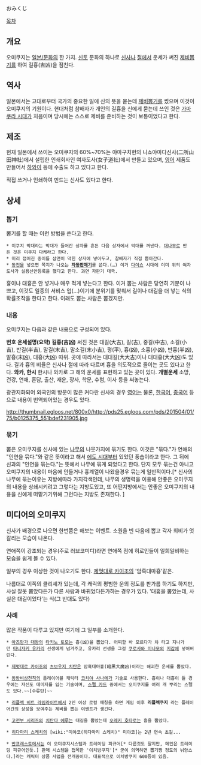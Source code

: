 おみくじ

[[목차]]

== 개요 ==
오미쿠지는 [[일본/문화]]의 한 가지. [[신토]] 문화의 하나로 [[신사]]나 [[절]]에서 운세가 써진 [[제비뽑기]]를 하여 길흉(吉凶)을 점친다.

== 역사 ==
일본에서는 고대로부터 국가의 중요한 일에 신의 뜻을 묻는데 [[제비뽑기]]를 썼으며 이것이 오미쿠지의 기원이다. 현대처럼 참배자가 개인의 길흉을 신에게 묻는데 쓰인 것은 [[가마쿠라 시대]]가 처음이며 당시에는 스스로 제비를 준비하는 것이 보통이었다고 한다.

== 제조 ==
현재 일본에서 쓰이는 오미쿠지의 60%~70%는 야마구치현의 니쇼야마다신사(二所山田神社)에서 설립한 인쇄회사인 여자도사(女子道社)에서 만들고 있으며, [[영어]] 제품도 만들어서 [[하와이]] 등에 수출도 하고 있다고 한다.

직접 쓰거나 인쇄하여 만드는 신사도 있다고 한다.

== 상세 ==
=== 뽑기 ===
뽑기를 할 때는 이런 방법을 쓴다고 한다.
 * 미쿠지 막대라는 막대가 들어간 상자를 흔든 다음 상자에서 막대를 꺼낸다. [[대나무]]로 만든 것은 미쿠지 다케라고 한다.
 * 미리 접어진 종이를 삼면이 막힌 상자에 넣어두고, 참배자가 직접 뽑아간다.
 * [[동전]]을 넣으면 쪽지가 나오는 '''[[자동판매기]]'''를 쓴다.(…) 이거 [[다이쇼]] 시대에 이미 위의 여자도사가 실용신안등록을 했다고 한다. 과연 자판기 대국.

흉이나 대흉은 안 넣거나 매우 적게 넣는다고 한다. 이거 뽑는 사람은 당연히 기분이 나쁘고, 이것도 일종의 서비스 업(...)이기에 분위기를 맞춰서 길이나 대길을 더 넣는 식의 확률조작을 한다고 한다. 이래도 뽑는 사람은 뽑겠지만.

=== 내용 ===
오미쿠지는 다음과 같은 내용으로 구성되어 있다.

'''번호'''
'''운세설명(요약)'''
'''길흉(吉凶)'''
써진 것은 대길(大吉), 길(吉), 중길(中吉), 소길(小吉), 반길(半吉), 말길(末吉), 말소길(末小吉), 평(平), 흉(凶), 소흉(小凶), 반흉(半凶), 말흉(末凶), 대흉(大凶) 따위. 곳에 따라서는 대대길(大大吉)이나 대대흉(大大凶)도 있다. 길과 흉의 비율은 신사나 절에 따라 다르며 흉을 의도적으로 줄이는 곳도 있다고 한다.
'''와카, 한시'''
한시나 와카로 그 해의 운세를 표현하고 있는 곳이 있다.
'''개별운세'''
소망, 건강, 연애, 혼담, 출산, 재운, 장사, 학문, 수험, 이사 등을 써놓는다.

광관지화되어 외국인의 방문이 많은 커다란 신사의 경우 [[영어]]는 물론, [[한국어]], [[중국어]] 등으로 내용이 번역되어있는 경우도 있다.

http://thumbnail.egloos.net/800x0/http://pds25.egloos.com/pds/201504/01/75/b0125375_551bdef231905.jpg
=== 묶기 ===
뽑은 오미쿠지를 신사에 있는 [[나무]]의 나뭇가지에 묶기도 한다. 이것은 "묶다."가 연애의 "인연을 묶다."와 같은 뜻이라고 해서 [[에도 시대]]부터 있었던 풍습이라고 한다. 그 뒤에 신과의 "인연을 묶는다."는 뜻에서 나무에 묶게 되었다고 한다. 단지 모두 묶는건 아니고 오미쿠지의 내용이 마음에 안들거나 흉계열이 나왔을경우 묶는게 일반적이다.[* 신사의 나무에 묶는이유는 지방에따라 가지각색인데, 나무의 생명력을 이용해 안좋은 오미쿠지의 내용을 상쇄시키려고 그렇다는 지방도있고, 또 어떤지방에서는 안좋은 오미쿠지의 내용을 신에게 떠맡기기위해 그런다는 지방도 존재한다. ]
== 미디어의 오미쿠지 ==
신사가 배경으로 나오면 한번쯤은 해보는 이벤트. 소원을 빈 다음에 뽑고 각자 희비가 엇갈리는 모습이 나온다.

연애쪽이 강조되는 경우(주로 러브코미디)라면 연애쪽 점에 히로인들이 일희일비하는 모습을 쉽게 볼 수 있다.

일부의 경우 이상한 것이 나오기도 한다. [[제멋대로 카이조]]의 '암흑대마흉'같은.

나름대로 이쪽의 클리셰가 있는데, 각 캐릭의 평범한 운의 정도를 판가름 하기도 하지만, 사실 잘못 뽑았다든가 다른 사람과 바뀌었다든가하는 경우가 있다. '대흉을 뽑았는데, 사실은 대길이었다'는 식(그 반대도 있다)

=== 사례 ===
많은 작품이 다루고 있지만 여기에 그 일부를 소개한다.

 * [[아즈망가 대왕]]의 [[타키노 토모]]는 흉(凶)을 뽑았다. 어찌할 바 모르다가 차 타고 지나가던 [[타니자키 유카리]] 선생에게 넘겨주고, 유카리 선생을 그걸 [[쿠로사와 미나모]]의 [[지갑]]에 넣어버린다.

 * [[제멋대로 카이조]]의 [[츠보우지 치탄]]은 암흑대마흉(暗黑大魔凶)이라는 해괴한 운세를 뽑았다.

 * [[동방비상천칙]]의 플레이어블 캐릭터 [[코치야 사나에]]가 기술로 사용한다. 흉이나 대흉이 뜰 경우에는 자신도 데미지를 입는 기술이며, [[스펠 카드(동방 프로젝트)|스펠 카드]] 중에서는 오미쿠지를 여러 개 뿌리는 스펠도 있다.~~[수류탄]~~

 * [[리플렉 비트 라임라이트]]에서 2인 이상 로컬 매칭을 하면 게임 이후 '''리플렉쿠지''' 라는 플레이어간의 상성을 보여주는 제비를 뽑는 이벤트가 생긴다.

 * [[고전부 시리즈]]의 [[치탄다 에루]]는 대길을 뽑았는데 [[오레키 호타로]]는 흉을 뽑았다.

 * [[히다마리 스케치]]의 [wiki:"미야코(히다마리 스케치)" 미야코]는 2년 연속 초길...

 * [[반프레스토]]에서는 이 오미쿠지시스템과 트레이딩 피규어[* 다른것도 팔지만, 메인은 트레이딩 피규어인듯.] 판매 시스템을 접목한 '이치방쿠지'[* 굳이 의역하면 뽑기짱 정도의 뉘앙스다.]라는 캐릭터 상품 사업을 전개중이다. 대표적으로 이치방쿠지 600등이 있음.
